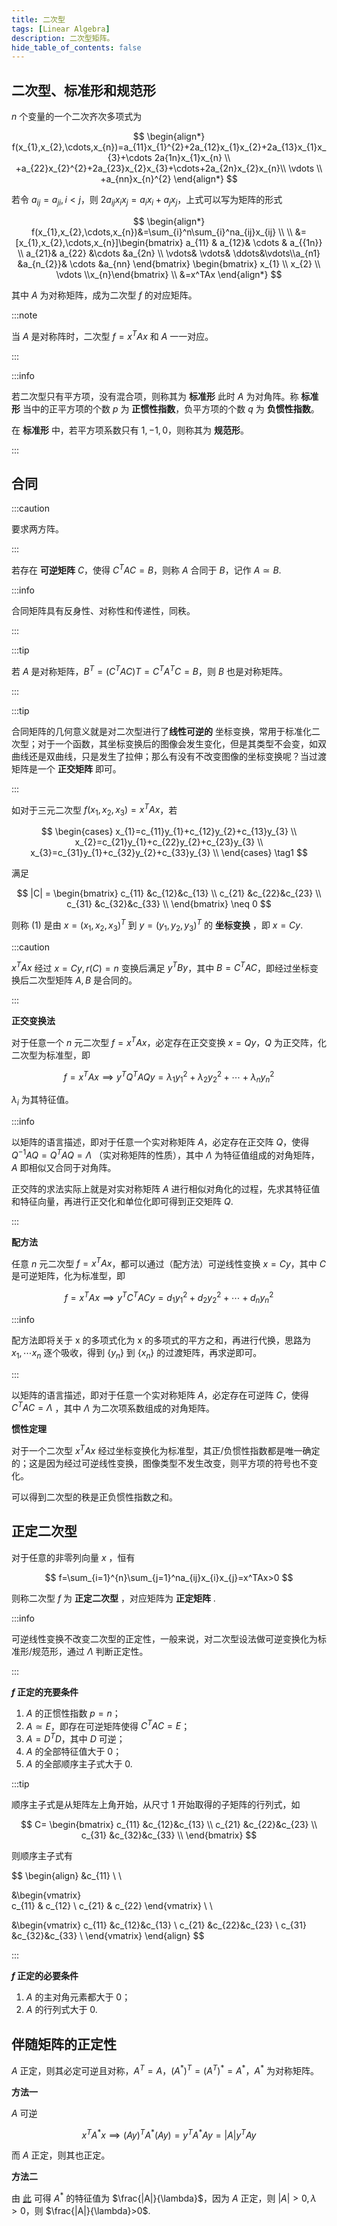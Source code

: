 ```yaml
---
title: 二次型
tags: [Linear Algebra]
description: 二次型矩阵。
hide_table_of_contents: false
---
```


## 二次型、标准形和规范形

$n$ 个变量的一个二次齐次多项式为

$$
\begin{align*}
f(x_{1},x_{2},\cdots,x_{n})=a_{11}x_{1}^{2}+2a_{12}x_{1}x_{2}+2a_{13}x_{1}x_{3}+\cdots 2a{1n}x_{1}x_{n} \\
+a_{22}x_{2}^{2}+2a_{23}x_{2}x_{3}+\cdots+2a_{2n}x_{2}x_{n}\\
\vdots \\
+a_{nn}x_{n}^{2}
\end{align*}
$$

若令 $a_{ij}=a_{ji},i<j$，则 $2a_{ij}x_{i}x_{j}=a_{i}x_{i}+a_{j}x_{j}$，上式可以写为矩阵的形式

$$
\begin{align*}
f(x_{1},x_{2},\cdots,x_{n})&=\sum_{i}^n\sum_{i}^na_{ij}x_{ij} \\ \\
&=[x_{1},x_{2},\cdots,x_{n}]\begin{bmatrix} a_{11} & a_{12}& \cdots & a_{{1n}} \\ a_{21}& a_{22} &\cdots &a_{2n} \\ \vdots& \vdots& \ddots&\vdots\\a_{n1} &a_{n_{2}}& \cdots &a_{nn} \end{bmatrix} \begin{bmatrix} x_{1} \\ x_{2} \\ \vdots \\x_{n}\end{bmatrix}  \\
&=x^TAx
\end{align*}
$$

其中 $A$ 为对称矩阵，成为二次型 $f$ 的对应矩阵。

:::note

当 $A$ 是对称阵时，二次型 $f=x^TAx$ 和 $A$ 一一对应。

:::

:::info

若二次型只有平方项，没有混合项，则称其为 **标准形** 此时 $A$ 为对角阵。称 **标准形** 当中的正平方项的个数 $p$ 为 **正惯性指数**，负平方项的个数 $q$ 为 **负惯性指数**。

在 **标准形** 中，若平方项系数只有 $1,-1,0$，则称其为 **规范形**。

:::

## 合同

:::caution

要求两方阵。

:::

若存在 **可逆矩阵**  $C$，使得 $C^TAC=B$，则称 $A$ 合同于 $B$，记作 $A \simeq B$.

:::info

合同矩阵具有反身性、对称性和传递性，同秩。

:::

:::tip

若 $A$ 是对称矩阵，$B^T=(C^TAC)T=C^TA^TC=B$，则 $B$ 也是对称矩阵。

:::

:::tip

合同矩阵的几何意义就是对二次型进行了**线性可逆的** 坐标变换，常用于标准化二次型；对于一个函数，其坐标变换后的图像会发生变化，但是其类型不会变，如双曲线还是双曲线，只是发生了拉伸；那么有没有不改变图像的坐标变换呢？当过渡矩阵是一个 **正交矩阵** 即可。

:::

如对于三元二次型 $f(x_{1},x_{2},x_{3})=x^TAx$，若

$$
\begin{cases}
x_{1}=c_{11}y_{1}+c_{12}y_{2}+c_{13}y_{3} \\
x_{2}=c_{21}y_{1}+c_{22}y_{2}+c_{23}y_{3} \\
x_{3}=c_{31}y_{1}+c_{32}y_{2}+c_{33}y_{3} \\
\end{cases} \tag1
$$

满足

$$
|C| = \begin{bmatrix}
c_{11} &c_{12}&c_{13} \\
c_{21} &c_{22}&c_{23} \\
c_{31} &c_{32}&c_{33} \\
\end{bmatrix} \neq 0
$$

则称 $(1)$ 是由 $x=(x_{1},x_{2},x_{3})^T$ 到 $y=(y_{1},y_{2},y_{3})^T$ 的 **坐标变换** ，即 $x=Cy$.

:::caution

$x^TAx$ 经过 $x=Cy,r(C)=n$ 变换后满足 $y^TBy$，其中 $B=C^TAC$，即经过坐标变换后二次型矩阵 $A,B$ 是合同的。

:::

**正交变换法**

对于任意一个 $n$ 元二次型 $f=x^TAx$，必定存在正交变换 $x=Qy$，$Q$ 为正交阵，化二次型为标准型，即

$$
f=x^TAx\implies y^TQ^TAQy=\lambda_{1} y_{1}^{2}+\lambda_{2}y_{2}^{2}+\cdots+\lambda_{n}y_{n}^{2}
$$

$\lambda_{i}$ 为其特征值。

:::info

以矩阵的语言描述，即对于任意一个实对称矩阵 $A$，必定存在正交阵 $Q$，使得 $Q ^{-1}AQ=Q^TAQ=\Lambda$ （实对称矩阵的性质），其中 $\Lambda$ 为特征值组成的对角矩阵， $A$ 即相似又合同于对角阵。

正交阵的求法实际上就是对实对称矩阵 $A$ 进行相似对角化的过程，先求其特征值和特征向量，再进行正交化和单位化即可得到正交矩阵 $Q$.

:::

**配方法**

任意 $n$ 元二次型 $f=x^TAx$，都可以通过（配方法）可逆线性变换 $x=Cy$，其中 $C$ 是可逆矩阵，化为标准型，即

$$
f=x^TAx\implies y^TC^TACy=d_{1} y_{1}^{2}+d_{2}y_{2}^{2}+\cdots+d_{n}y_{n}^{2}
$$

:::info

配方法即将关于 x 的多项式化为 x 的多项式的平方之和，再进行代换，思路为 $x_{1},\cdots x_{n}$ 逐个吸收，得到 $\{y_{n}\}$ 到 $\{x_{n}\}$ 的过渡矩阵，再求逆即可。

:::

以矩阵的语言描述，即对于任意一个实对称矩阵 $A$，必定存在可逆阵 $C$，使得 $C^TAC=\Lambda$ ，其中 $\Lambda$ 为二次项系数组成的对角矩阵。

**惯性定理**

对于一个二次型 $x^TAx$ 经过坐标变换化为标准型，其正/负惯性指数都是唯一确定的；这是因为经过可逆线性变换，图像类型不发生改变，则平方项的符号也不变化。

可以得到二次型的秩是正负惯性指数之和。

## 正定二次型

对于任意的非零列向量 $x$ ，恒有

$$
f=\sum_{i=1}^{n}\sum_{j=1}^na_{ij}x_{i}x_{j}=x^TAx>0
$$

则称二次型 $f$ 为 **正定二次型** ，对应矩阵为 **正定矩阵** .

:::info

可逆线性变换不改变二次型的正定性，一般来说，对二次型设法做可逆变换化为标准形/规范形，通过 $\Lambda$ 判断正定性。

:::

**$f$ 正定的充要条件**

1. $A$ 的正惯性指数 $p=n$；
2. $A \simeq E$，即存在可逆矩阵使得 $C^TAC=E$；
3. $A=D^TD$，其中 $D$ 可逆；
4. $A$ 的全部特征值大于 0；
5. $A$ 的全部顺序主子式大于 0.

:::tip

顺序主子式是从矩阵左上角开始，从尺寸 1 开始取得的子矩阵的行列式，如

$$
C= \begin{bmatrix}
c_{11} &c_{12}&c_{13} \\
c_{21} &c_{22}&c_{23} \\
c_{31} &c_{32}&c_{33} \\
\end{bmatrix}
$$

则顺序主子式有

$$
\begin{align}
&c_{11} \\ \\

&\begin{vmatrix} \
c_{11} & c_{12} \\
c_{21} & c_{22}
\end{vmatrix} \\ \\

&\begin{vmatrix}
c_{11} &c_{12}&c_{13} \\
c_{21} &c_{22}&c_{23} \\
c_{31} &c_{32}&c_{33} \\
\end{vmatrix}
\end{align}
$$

:::

**$f$ 正定的必要条件**

1. $A$ 的主对角元素都大于 0；
2. $A$ 的行列式大于 0.

## 伴随矩阵的正定性

$A$ 正定，则其必定可逆且对称，$A^T=A$，$(A ^{*})^T=(A^T)^{*}=A ^{*}$，$A ^{*}$ 为对称矩阵。

**方法一**

$A$ 可逆

$$
x^TA ^{*}x\implies(Ay)^TA ^{*} (Ay)=y^TA ^{*}Ay=|A|y^TAy
$$

而 $A$ 正定，则其也正定。

**方法二**

由 [此](eigenvalues_and_eigenvectors.mdx#伴随矩阵的特征值和特征向量) 可得 $A ^{*}$ 的特征值为 $\frac{|A|}{\lambda}$，因为 $A$ 正定，则 $|A|>0,\lambda>0$，则 $\frac{|A|}{\lambda}>0$.
